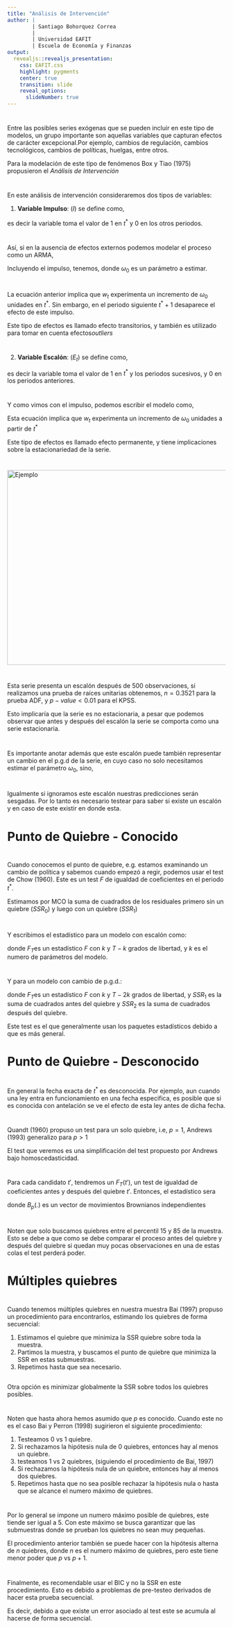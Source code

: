 ---
title: "Análisis de Intervención"
author: |
        | Santiago Bohorquez Correa
        |
        | Universidad EAFIT
        | Escuela de Economía y Finanzas
output:
  revealjs::revealjs_presentation:
    css: EAFIT.css
    highlight: pygments
    center: true
    transition: slide
    reveal_options:
      slideNumber: true
---


#

Entre las posibles series exógenas que se pueden incluir en este tipo de modelos, un grupo importante son aquellas variables que capturan efectos de carácter excepcional.Por ejemplo, cambios de regulación, cambios tecnológicos, cambios de políticas, huelgas, entre otros.

Para la modelación de este tipo de fenómenos Box y Tiao (1975) propusieron el  *Análisis de Intervención*

#

En este análisis de intervención consideraremos dos tipos de variables: 

  1. **Variable Impulso**:  ($I$) se define como,
    
\begin{align}
     I_t & = 1 & \text{si } t & =t^* \\
     I_t & = 0 & \text{si } t & \neq t^*
\end{align}
 
 es decir la variable toma el valor de 1 en $t^*$ y 0 en los otros periodos. 

#

Así, si en la ausencia de efectos externos podemos modelar el proceso como un ARMA,
 \begin{equation}
     \phi(L) w_t = \theta(L) \varepsilon_t
 \end{equation}

Incluyendo el impulso, tenemos,
 \begin{equation}\label{impulse}
     \phi(L) w_t = \theta(L) \varepsilon_t + \omega_0 I_t,
 \end{equation}
donde $\omega_0$ es un parámetro a estimar.

#
 
La ecuación anterior implica que $w_t$ experimenta un incremento de $\omega_0$ unidades en $t^*$. Sin embargo, en el periodo siguiente $t^* + 1$ desaparece el efecto de este impulso.

Este tipo de efectos es llamado efecto transitorios, y también es utilizado para tomar en cuenta efectos*outliers*

#

2. **Variable Escalón**: ($E_t$) se define como,

 \begin{align*}
     E_t & = 1 & \text{si } t & \geq t^* \\
     E_t & = 0 & \text{si } t & < t^*
 \end{align*}
  es decir la variable toma el valor de 1 en $t^*$ y los periodos sucesivos, y 0 en los periodos anteriores. 

#

Y como vimos con el impulso, podemos escribir el modelo como,

 \begin{equation}\label{escala}
     \phi(L) w_t = \theta(L) \varepsilon_t + \omega_0 E_t
 \end{equation}
Esta ecuación implica que $w_t$ experimenta un incremento de $\omega_0$ unidades a partir de $t^*$ 

Este tipo de efectos es llamado efecto permanente, y tiene implicaciones sobre la estacionariedad de la serie.

#

<img src="img/break.png" alt="Ejemplo" width="900" height="450">

#

Esta serie presenta un escalón después de 500 observaciones, si realizamos una prueba de raíces unitarias obtenemos, $n=0.3521$ para la prueba ADF, y $p-value < 0.01$ para el KPSS.

Esto implicaría que la serie es no estacionaria, a pesar que podemos observar que antes y después del escalón la serie se comporta como una serie estacionaria.

#

Es importante anotar además que este escalón puede también representar un cambio en el p.g.d de la serie, en cuyo caso no solo necesitamos estimar el parámetro $\omega_0$, sino,
\begin{align}
     \phi_1(L) w_t & = \delta_1 + \theta_1(L) \varepsilon_t & \text{si } & t \leq t^* \nonumber\\
    \phi_2(L) w_t & = \delta_2 + \theta_2(L) \varepsilon_t & \text{si } & t > t^* \label{escala2}
 \end{align}


#

Igualmente si ignoramos este escalón nuestras predicciones serán sesgadas. Por lo tanto es necesario testear para saber si existe un escalón y en caso de este existir en donde esta.

# Punto de Quiebre - Conocido

#

Cuando conocemos el punto de quiebre, e.g. estamos examinando un cambio de política y sabemos cuando empezó a regir, podemos usar el test de Chow (1960). Este es un test $F$ de igualdad de coeficientes en el periodo $t^*$.

Estimamos por MCO la suma de cuadrados de los residuales primero sin un quiebre ($SSR_0$) y luego con un quiebre ($SSR_1$)

#

Y escribimos el estadístico para un modelo con escalón como:
  \begin{equation}
       F_T = \frac{SSR_0 - SSR_1}{SSR_1/(T-k)}
   \end{equation}

donde $F_T$es un estadístico $F$ con $k$ y $T-k$ grados de libertad, y $k$ es el numero de parámetros del modelo.

#

Y para un modelo con cambio de p.g.d.:
      \begin{equation}
       F_T = \frac{SSR_0 - (SSR_1 + SSR_2)}{(SSR_1 + SSR_2)/(T-2k)}
   \end{equation}

donde $F_T$es un estadístico $F$ con $k$ y $T-2k$ grados de libertad, y $SSR_1$ es la suma de cuadrados antes del quiebre y $SSR_2$ es la suma de cuadrados después del quiebre.

Este test es el que generalmente usan los paquetes estadísticos debido a que es más general.

# Punto de Quiebre - Desconocido

#

En general la fecha exacta de $t^*$ es desconocida. Por ejemplo, aun cuando una ley entra en funcionamiento en una fecha especifica, es posible que si es conocida con antelación se ve el efecto de esta ley antes de dicha fecha.

#

Quandt (1960) propuso un test para un solo quiebre, i.e, $p=1$, Andrews (1993) generalizo para $p>1$

El test que veremos es una simplificación del test propuesto por Andrews bajo homoscedasticidad. 


#

Para cada candidato $t'$, tendremos un $F_T(t')$, un test de igualdad de coeficientes antes y después del quiebre $t'$. Entonces, el estadístico sera
 \begin{align}
     \sup F_T = & \max_{0.15T \leq t' \leq 0.85T}  F_T(t')  \overset{d}{\rightarrow} \\
     & \sup_{0.15 \leq \lambda \leq 0.85} \frac{[B_p(\lambda) - \lambda B_p(1)]'[B_p(\lambda) - \lambda B_p(1)] }{\lambda (1-\lambda)} \nonumber
 \end{align}

donde $B_p(.)$ es un vector de movimientos Brownianos independientes

#

Noten que solo buscamos quiebres entre el percentil 15 y 85 de la muestra. Esto se debe a que como se debe comparar el proceso antes del quiebre y después del quiebre si quedan muy pocas observaciones en una de estas colas el test perderá poder.


# Múltiples quiebres

#

Cuando tenemos múltiples quiebres en nuestra muestra Bai (1997) propuso un procedimiento para encontrarlos, estimando los quiebres de forma secuencial:

 <ol>
  <li> Estimamos el quiebre que minimiza la SSR quiebre sobre toda la muestra.</li>
  <li> Partimos la muestra, y buscamos el punto de quiebre que minimiza la SSR en estas submuestras.</li>
  <li> Repetimos hasta que sea necesario.</li>
 </ol>
 
##
 
Otra opción es minimizar globalmente la SSR sobre todos los quiebres posibles.


#

Noten que hasta ahora hemos asumido que $p$ es conocido. Cuando este no es el caso Bai y Perron (1998) sugirieron el siguiente procedimiento:

<ol>
  <li> Testeamos 0 vs 1 quiebre.</li>
  <li> Si rechazamos la hipótesis nula de 0 quiebres, entonces hay al menos un quiebre.</li>
  <li> testeamos 1 vs 2 quiebres, (siguiendo el procedimiento de Bai, 1997)</li>
  <li> Si rechazamos la hipótesis nula de un quiebre, entonces hay al menos dos quiebres.</li>
  <li> Repetimos hasta que no sea posible rechazar la hipótesis nula o hasta que se alcance el numero máximo de quiebres.</li>
</ol>

#

Por lo general se impone un numero máximo posible de quiebres, este tiende ser igual a 5. Con este máximo se busca garantizar que las submuestras donde se prueban los quiebres no sean muy pequeñas.

El procedimiento anterior también se puede hacer con la hipótesis alterna de $n$ quiebres, donde $n$ es el numero máximo de quiebres, pero este tiene menor poder que $p$ vs $p+1$.

#

Finalmente, es recomendable usar el BIC y no la SSR en este procedimiento. Esto es debido a problemas de pre-testeo derivados de hacer esta prueba secuencial.

Es decir, debido a que existe un error asociado al test este se acumula al hacerse de forma secuencial.
